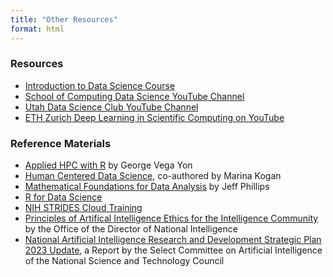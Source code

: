```yaml
---
title: "Other Resources"
format: html
---
```

### Resources
* [Introduction to Data Science Course](https://datasciencecourse.net/2023/index.html)
* [School of Computing Data Science YouTube Channel](https://www.youtube.com/@UofUDataScience/videos)
* [Utah Data Science Club YouTube Channel](https://www.youtube.com/@utahdatascience6178/videos)
* [ETH Zurich Deep Learning in Scientific Computing on YouTube](https://www.youtube.com/@CAMLabETHZurich)

### Reference Materials
* [Applied HPC with R](https://book-hpc.ggvy.cl/) by George Vega Yon
* [Human Centered Data Science](https://mitpress.mit.edu/9780262543217/human-centered-data-science/), co-authored by Marina Kogan
* [Mathematical Foundations for Data Analysis](https://mathfordata.github.io/) by Jeff Phillips
* [R for Data Science](https://r4ds.had.co.nz/)
* [NIH STRIDES Cloud Training](https://cloud.nih.gov/training/)
* [Principles of Artifical Intelligence Ethics for the Intelligence Community](https://www.intelligence.gov/principles-of-artificial-intelligence-ethics-for-the-intelligence-community) by the Office of the Director of National Intelligence
* [National Artificial Intelligence Research and Development Strategic Plan 2023 Update](https://www.whitehouse.gov/wp-content/uploads/2023/05/National-Artificial-Intelligence-Research-and-Development-Strategic-Plan-2023-Update.pdf), a Report by the Select Committee on Artificial Intelligence of the National Science and Technology Council
